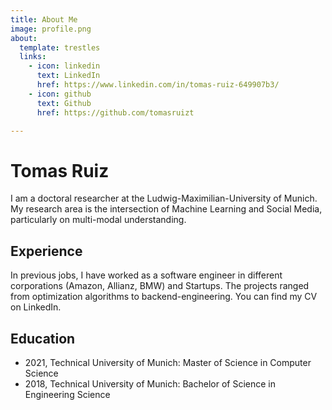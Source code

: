 ```yaml
---
title: About Me
image: profile.png
about:
  template: trestles
  links:
    - icon: linkedin
      text: LinkedIn
      href: https://www.linkedin.com/in/tomas-ruiz-649907b3/
    - icon: github
      text: Github
      href: https://github.com/tomasruizt

---
```


# Tomas Ruiz

I am a doctoral researcher at the Ludwig-Maximilian-University of Munich. My research area is the intersection of Machine Learning and Social Media, particularly on multi-modal understanding.

## Experience

In previous jobs, I have worked as a software engineer in different corporations (Amazon, Allianz, BMW) and Startups. The projects ranged from optimization algorithms to backend-engineering. You can find my CV on LinkedIn.

## Education

* 2021, Technical University of Munich: Master of Science in Computer Science
* 2018, Technical University of Munich: Bachelor of Science in Engineering Science
